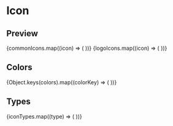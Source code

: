 
<Meta title="Components/Icon" components={Icon} />

# Icon

## Preview

<Canvas>
  <Story name="Preview">
    <Row>
      {commonIcons.map((icon) => (
        <Column key={icon} xs={2}>
          <Icon name={icon} size={50} />
        </Column>
      ))}
      {logoIcons.map((icon) => (
        <Column key={icon} xs={2}>
          <Icon name={icon} size={50} type="filled" />
        </Column>
      ))}
    </Row>
  </Story>
</Canvas>

## Colors

<Canvas>
  <Story name="Icon with Color">
    <Row>
      {Object.keys(colors).map((colorKey) => (
        <Column key={colorKey}>
          <Icon name="accessibility" color={colors[colorKey]} size={50} />
        </Column>
      ))}
    </Row>
  </Story>
</Canvas>

## Types

<Canvas>
  <Story name="Types">
    <Row>
      {iconTypes.map((type) => (
        <Column key={type}>
          <Icon name="accessibility" size={50} color={colors.blue50} type={type} />
        </Column>
      ))}
    </Row>
  </Story>
</Canvas>
